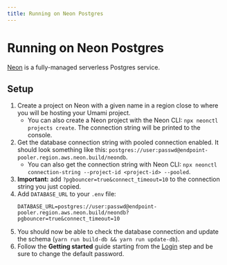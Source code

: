 ```yaml
---
title: Running on Neon Postgres
---
```


# Running on Neon Postgres

[Neon](https://neon.tech/) is a fully-managed serverless Postgres service.

## Setup

1. Create a project on Neon with a given name in a region close to where you will be hosting your Umami project.
   - You can also create a Neon project with the Neon CLI: `npx neonctl projects create`. The connection string will be printed to the console.
2. Get the database connection string with pooled connection enabled. It should look something like this: `postgres://user:passwd@endpoint-pooler.region.aws.neon.build/neondb`.
   - You can also get the connection string with Neon CLI: `npx neonctl connection-string --project-id <project-id> --pooled`.
3. **Important:** add `?pgbouncer=true&connect_timeout=10` to the connection string you just copied.
4. Add `DATABASE_URL` to your `.env` file:
   ```text
   DATABASE_URL=postgres://user:passwd@endpoint-pooler.region.aws.neon.build/neondb?pgbouncer=true&connect_timeout=10
   ```
5. You should now be able to check the database connection and update the schema (`yarn run build-db && yarn run update-db`).
6. Follow the **Getting started** guide starting from the [Login](/docs/login) step and be sure to change the default password.
